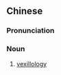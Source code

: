 {{also|旗帜学}}
==Chinese==
{{zh-forms|s=旗帜学|type=21}}

===Pronunciation===
{{zh-pron
|m=qízhìxué
|c=kei4 ci3 hok6
|cat=n
}}

===Noun===
{{zh-noun}}

# [[vexillology]]